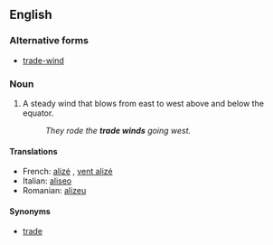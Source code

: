 ==English==
===Alternative forms===
* [[trade-wind]]

===Noun===
{{en-noun|sg=[[trade]] [[wind]]}}

# A steady wind that blows from east to west above and below the equator.
#: ''They rode the '''trade winds''' going west.''

====Translations====
*French: [[alizé]] {{m}}, [[vent alizé]] {{m}}
*Italian: [[aliseo]] {{m}}
*Romanian: [[alizeu]] {{n}}

====Synonyms====
* [[trade]]